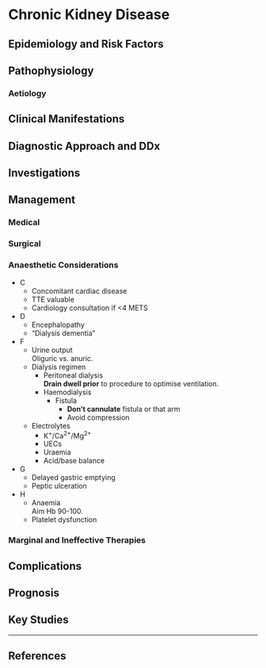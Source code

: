 # Chronic Kidney Disease


## Epidemiology and Risk Factors

## Pathophysiology

### Aetiology

## Clinical Manifestations

## Diagnostic Approach and DDx

## Investigations

## Management

### Medical

### Surgical

### Anaesthetic Considerations


* C
	* Concomitant cardiac disease
	* TTE valuable
	* Cardiology consultation if <4 METS
* D
	* Encephalopathy
	* "Dialysis dementia"
* F
	* Urine output  
	Oliguric vs. anuric.
	* Dialysis regimen
		* Peritoneal dialysis  
		**Drain dwell prior** to procedure to optimise ventilation.
		* Haemodialysis  
			* Fistula  
				* **Don't cannulate** fistula or that arm
				* Avoid compression
	* Electrolytes
		* K^+^/Ca^2+^/Mg^2+^
		* UECs
		* Uraemia
		* Acid/base balance
* G
	* Delayed gastric emptying
	* Peptic ulceration
* H
	* Anaemia  
	Aim Hb 90-100.
	* Platelet dysfunction

### Marginal and Ineffective Therapies

## Complications

## Prognosis

## Key Studies


---

## References

